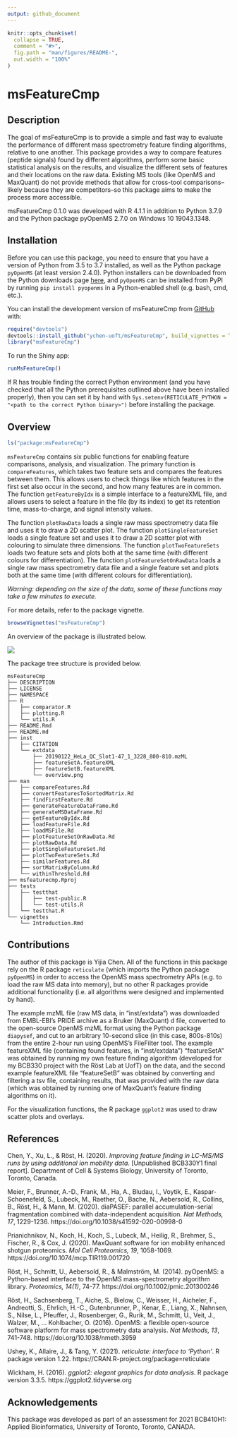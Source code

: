 ```yaml
---
output: github_document
---
```


<!-- README.md is generated from README.Rmd. Please edit that file -->

```r
knitr::opts_chunk$set(
  collapse = TRUE,
  comment = "#>",
  fig.path = "man/figures/README-",
  out.width = "100%"
)
```

# msFeatureCmp

<!-- badges: start -->
<!-- badges: end -->

## Description

The goal of msFeatureCmp is to provide a simple and fast way to evaluate the performance of different mass spectrometry feature finding algorithms, relative to one another. This package provides a way to compare features (peptide signals) found by different algorithms, perform some basic statistical analysis on the results, and visualize the different sets of features and their locations on the raw data. Existing MS tools (like OpenMS and MaxQuant) do not provide methods that allow for cross-tool comparisons--likely because they are competitors--so this package aims to make the process more accessible.

msFeatureCmp 0.1.0 was developed with R 4.1.1 in addition to Python 3.7.9 and the Python package pyOpenMS 2.7.0 on Windows 10 19043.1348.

## Installation

Before you can use this package, you need to ensure that you have a version of Python from 3.5 to 3.7 installed, as well as the Python package `pyOpenMS` (at least version 2.4.0). Python installers can be downloaded from the Python downloads page [here](https://www.python.org/downloads/), and `pyOpenMS` can be installed from PyPI by running `pip install pyopenms` in a Python-enabled shell (e.g. bash, cmd, etc.).

You can install the development version of msFeatureCmp from [GitHub](https://github.com/ychen-uoft/msFeatureCmp) with:

``` r
require("devtools")
devtools::install_github("ychen-uoft/msFeatureCmp", build_vignettes = TRUE)
library("msFeatureCmp")
```

To run the Shiny app:
``` r
runMsFeatureCmp()
```

If R has trouble finding the correct Python environment (and you have checked that all the Python prerequisites outlined above have been installed properly), then you can set it by hand with `Sys.setenv(RETICULATE_PYTHON = "<path to the correct Python binary>")` before installing the package.

## Overview

``` r
ls("package:msFeatureCmp")
```

`msFeatureCmp` contains six public functions for enabling feature comparisons, analysis, and visualization. The primary function is `compareFeatures`, which takes two feature sets and compares the features between them. This allows users to check things like which features in the first set also occur in the second, and how many features are in common. The function `getFeatureByIdx` is a simple interface to a featureXML file, and allows users to select a feature in the file (by its index) to get its retention time, mass-to-charge, and signal intensity values.

The function `plotRawData` loads a single raw mass spectrometry data file and uses it to draw a 2D scatter plot. The function `plotSingleFeatureSet` loads a single feature set and uses it to draw a 2D scatter plot with colouring to simulate three dimensions. The function `plotTwoFeatureSets` loads two feature sets and plots both at the same time (with different colours for differentiation). The function `plotFeatureSetOnRawData` loads a single raw mass spectrometry data file and a single feature set and plots both at the same time (with different colours for differentiation).

*Warning: depending on the size of the data, some of these functions may take a few minutes to execute.*

For more details, refer to the package vignette.

``` r
browseVignettes("msFeatureCmp")
```

An overview of the package is illustrated below.

![](./inst/extdata/overview.png)

The package tree structure is provided below.

```
msFeatureCmp
├── DESCRIPTION
├── LICENSE
├── NAMESPACE
├── R
│   ├── comparator.R
│   ├── plotting.R
│   └── utils.R
├── README.Rmd
├── README.md
├── inst
│   ├── CITATION
│   └── extdata
│       ├── 20190122_HeLa_QC_Slot1-47_1_3228_800-810.mzML
│       ├── featureSetA.featureXML
│       ├── featureSetB.featureXML
│       └── overview.png
├── man
│   ├── compareFeatures.Rd
│   ├── convertFeaturesToSortedMatrix.Rd
│   ├── findFirstFeature.Rd
│   ├── generateFeatureDataFrame.Rd
│   ├── generateMSDataFrame.Rd
│   ├── getFeatureByIdx.Rd
│   ├── loadFeatureFile.Rd
│   ├── loadMSFile.Rd
│   ├── plotFeatureSetOnRawData.Rd
│   ├── plotRawData.Rd
│   ├── plotSingleFeatureSet.Rd
│   ├── plotTwoFeatureSets.Rd
│   ├── similarFeatures.Rd
│   ├── sortMatrixByColumn.Rd
│   └── withinThreshold.Rd
├── msfeaturecmp.Rproj
├── tests
│   ├── testthat
│   │   ├── test-public.R
│   │   └── test-utils.R
│   └── testthat.R
└── vignettes
    └── Introduction.Rmd
```

## Contributions

The author of this package is Yijia Chen. All of the functions in this package rely on the R package `reticulate` (which imports the Python package `pyOpenMS`) in order to access the OpenMS mass spectrometry APIs (e.g. to load the raw MS data into memory), but no other R packages provide additional functionality (i.e. all algorithms were designed and implemented by hand).

The example mzML file (raw MS data, in "inst/extdata") was downloaded from EMBL-EBI's PRIDE archive as a Bruker (MaxQuant) d file, converted to the open-source OpenMS mzML format using the Python package `diapysef`, and cut to an arbitrary 10-second slice (in this case, 800s-810s) from the entire 2-hour run using OpenMS's FileFilter tool. The example featureXML file (containing found features, in "inst/extdata") "featureSetA" was obtained by running my own feature finding algorithm (developed for my BCB330 project with the Röst Lab at UofT) on the data, and the second example featureXML file "featureSetB" was obtained by converting and filtering a tsv file, containing results, that was provided with the raw data (which was obtained by running one of MaxQuant's feature finding algorithms on it).

For the visualization functions, the R package `ggplot2` was used to draw scatter plots and overlays.

## References

Chen, Y., Xu, L., & Röst, H. (2020). *Improving feature finding in LC-MS/MS runs by using additional ion mobility data*. [Unpublished BCB330Y1 final report]. Department of Cell & Systems Biology, University of Toronto, Toronto, Canada.

Meier, F., Brunner, A.-D., Frank, M., Ha, A., Bludau, I., Voytik, E., Kaspar-Schoenefeld, S., Lubeck, M., Raether, O., Bache, N., Aebersold, R., Collins, B., Röst, H., & Mann, M. (2020). diaPASEF: parallel accumulation-serial fragmentation combined with data-independent acquisition. *Nat Methods, 17*, 1229-1236. https://doi.org/10.1038/s41592-020-00998-0

Prianichnikov, N., Koch, H., Koch, S., Lubeck, M., Heilig, R., Brehmer, S., Fischer, R., & Cox, J. (2020). MaxQuant software for ion mobility enhanced shotgun proteomics. *Mol Cell Proteomics, 19*, 1058-1069. https://doi.org/10.1074/mcp.TIR119.001720

Röst, H., Schmitt, U., Aebersold, R., & Malmström, M. (2014). pyOpenMS: a Python-based interface to the OpenMS mass-spectrometry algorithm library. *Proteomics, 14(1)*, 74-77. https://doi.org/10.1002/pmic.201300246

Röst, H., Sachsenberg, T., Aiche, S., Bielow, C., Weisser, H., Aicheler, F., Andreotti, S., Ehrlich, H.-C., Gutenbrunner, P., Kenar, E., Liang, X., Nahnsen, S., Nilse, L., Pfeuffer, J., Rosenberger, G., Rurik, M., Schmitt, U., Veit, J., Walzer, M., ... Kohlbacher, O. (2016). OpenMS: a flexible open-source software platform for mass spectrometry data analysis. *Nat Methods, 13*, 741-748. https://doi.org/10.1038/nmeth.3959

Ushey, K., Allaire, J., & Tang, Y. (2021). *reticulate: interface to 'Python'*. R package version 1.22. https://CRAN.R-project.org/package=reticulate

Wickham, H. (2016). *ggplot2: elegant graphics for data analysis*. R package version 3.3.5. https://ggplot2.tidyverse.org

## Acknowledgements

This package was developed as part of an assessment for 2021 BCB410H1: Applied Bioinformatics, University of Toronto, Toronto, CANADA.

